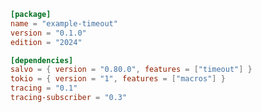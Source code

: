 
```toml  title="timeout/Cargo.toml"
[package]
name = "example-timeout"
version = "0.1.0"
edition = "2024"

[dependencies]
salvo = { version = "0.80.0", features = ["timeout"] }
tokio = { version = "1", features = ["macros"] }
tracing = "0.1"
tracing-subscriber = "0.3"

```